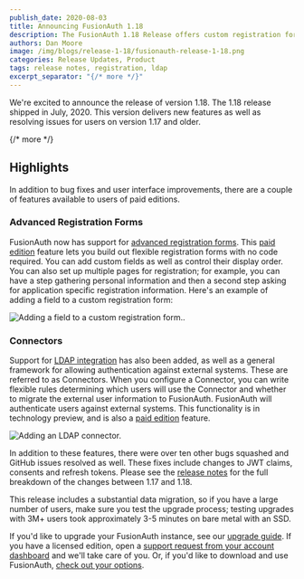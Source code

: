 ```yaml
---
publish_date: 2020-08-03 
title: Announcing FusionAuth 1.18
description: The FusionAuth 1.18 Release offers custom registration forms, syncing with LDAP and more.
authors: Dan Moore
image: /img/blogs/release-1-18/fusionauth-release-1-18.png
categories: Release Updates, Product
tags: release notes, registration, ldap
excerpt_separator: "{/* more */}"
---
```


We're excited to announce the release of version 1.18. The 1.18 release shipped in July, 2020. This version delivers new features as well as resolving issues for users on version 1.17 and older.

{/* more */}

## Highlights

In addition to bug fixes and user interface improvements, there are a couple of features available to users of paid editions.

### Advanced Registration Forms 

FusionAuth now has support for [advanced registration forms](/docs/v1/tech/apis/forms). This [paid edition](/pricing) feature lets you build out flexible registration forms with no code required. You can add custom fields as well as control their display order. You can also set up multiple pages for registration; for example, you can have a step gathering personal information and then a second step asking for application specific registration information. Here's an example of adding a field to a custom registration form:

![Adding a field to a custom registration form..](/img/blogs/release-1-18/add-custom-registration-flow.png)

### Connectors

Support for [LDAP integration](/docs/v1/tech/apis/connectors/ldap) has also been added, as well as a general framework for allowing authentication against external systems. These are referred to as Connectors. When you configure a Connector, you can write flexible rules determining which users will use the Connector and whether to migrate the external user information to FusionAuth. FusionAuth will authenticate users against external systems. This functionality is in technology preview, and is also a [paid edition](/pricing) feature. 

![Adding an LDAP connector.](/img/blogs/release-1-18/set-up-ldap-connector.png)

In addition to these features, there were over ten other bugs squashed and GitHub issues resolved as well. These fixes include changes to JWT claims, consents and refresh tokens. Please see the [release notes](/docs/release-notes/) for the full breakdown of the changes between 1.17 and 1.18. 

This release includes a substantial data migration, so if you have a large number of users, make sure you test the upgrade process; testing upgrades with 3M+ users took approximately 3-5 minutes on bare metal with an SSD. 

If you'd like to upgrade your FusionAuth instance, see our [upgrade guide](/docs/v1/tech/admin-guide/upgrade). If you have a licensed edition, open a <a href="https://account.fusionauth.io/account/support/" target="_blank">support request from your account dashboard</a> and we'll take care of you. Or, if you'd like to download and use FusionAuth, [check out your options](/pricing).
